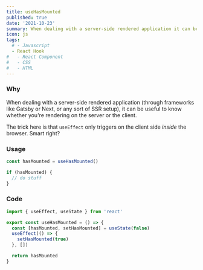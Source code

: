 ```yaml
---
title: useHasMounted
published: true
date: '2021-10-23'
summary: When dealing with a server-side rendered application it can be useful to know when you are rendering on the client.
icon: js
tags:
  # - Javascript
  - React Hook
#   - React Component
#   - CSS
#   - HTML
---
```


### Why

When dealing with a server-side rendered application (through frameworks like Gatsby or Next, or any sort of SSR setup), it can be useful to know whether you're rendering on the server or the client.

The trick here is that `useEffect` only triggers on the client side _inside_ the browser. Smart right?

### Usage

<CodeBlock>

```js title="hookExample.js"
const hasMounted = useHasMounted()

if (hasMounted) {
  // do stuff
}
```

</CodeBlock>

### Code

<CodeBlock>

```js title="useHasMounted.js"
import { useEffect, useState } from 'react'

export const useHasMounted = () => {
  const [hasMounted, setHasMounted] = useState(false)
  useEffect(() => {
    setHasMounted(true)
  }, [])

  return hasMounted
}
```

</CodeBlock>
